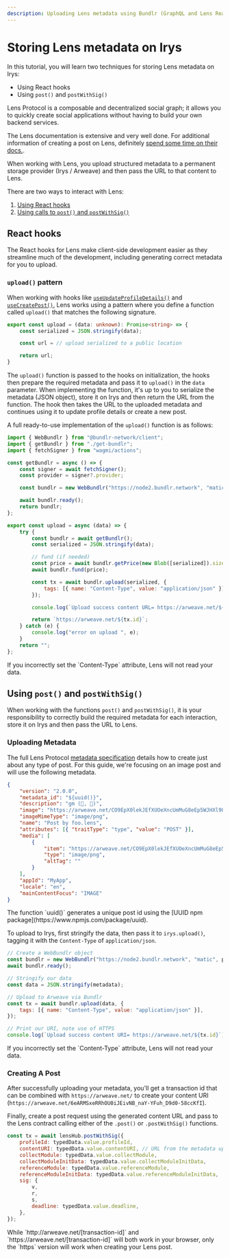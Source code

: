 ```yaml
---
description: Uploading Lens metadata using Bundlr (GraphQL and Lens React Hooks)
---
```



# Storing Lens metadata on Irys

In this tutorial, you will learn two techniques for storing Lens metadata on Irys:

-   Using React hooks
-   Using `post()` and `postWithSig()`

Lens Protocol is a composable and decentralized social graph; it allows you to quickly create social applications without having to build your own backend services.

The Lens documentation is extensive and very well done. For additional information of creating a post on Lens, definitely [spend some time on their docs.](https://docs.lens.xyz/docs/create-post-typed-data).

When working with Lens, you upload structured metadata to a permanent storage provider (Irys / Arweave) and then pass the URL to that content to Lens.

There are two ways to interact with Lens:

1. [Using React hooks](https://docs.lens.xyz/docs/sdk-react-intro)
2. [Using calls to `post()` and `postWithSig()`](https://docs.lens.xyz/docs/introduction)

## React hooks

The React hooks for Lens make client-side development easier as they streamline much of the development, including generating correct metadata for you to upload.

### `upload()` pattern

When working with hooks like [`useUpdateProfileDetails()`](https://docs.lens.xyz/docs/use-update-profile-details) and [`useCreatePost()`](https://docs.lens.xyz/docs/use-create-post), Lens works using a pattern where you define a function called `upload()` that matches the following signature.

```ts
export const upload = (data: unknown): Promise<string> => {
    const serialized = JSON.stringify(data);

    const url = // upload serialized to a public location

    return url;
}
```

The `upload()` function is passed to the hooks on initialization, the hooks then prepare the required metadata and pass it to `upload()` in the `data` parameter. When implementing the function, it's up to you to serialize the metadata (JSON object), store it on Irys and then return the URL from the function. The hook then takes the URL to the uploaded metadata and continues using it to update profile details or create a new post.

A full ready-to-use implementation of the `upload()` function is as follows:

```js
import { WebBundlr } from "@bundlr-network/client";
import { getBundlr } from "./get-bundlr";
import { fetchSigner } from "wagmi/actions";

const getBundlr = async () => {
	const signer = await fetchSigner();
	const provider = signer?.provider;

	const bundlr = new WebBundlr("https://node2.bundlr.network", "matic", provider);

	await bundlr.ready();
	return bundlr;
};

export const upload = async (data) => {
	try {
		const bundlr = await getBundlr();
		const serialized = JSON.stringify(data);

		// fund (if needed)
		const price = await bundlr.getPrice(new Blob([serialized]).size);
		await bundlr.fund(price);

		const tx = await bundlr.upload(serialized, {
			tags: [{ name: "Content-Type", value: "application/json" }],
		});

		console.log(`Upload success content URL= https://arweave.net/${tx.id}`);

		return `https://arweave.net/${tx.id}`;
	} catch (e) {
		console.log("error on upload ", e);
	}
	return "";
};
```

<Callout type="warning" emoji="⚠️">
	If you incorrectly set the `Content-Type` attribute, Lens will not read your data.
</Callout>

## Using `post()` and `postWithSig()`

When working with the functions `post()` and `postWithSig()`, it is your responsibility to correctly build the required metadata for each interaction, store it on Irys and then pass the URL to Lens.

### Uploading Metadata

The full Lens Protocol [metadata specification](https://docs.lens.xyz/docs/metadata-standards) details how to create just about any type of post. For this guide, we're focusing on an image post and will use the following metadata.

```json
{
	"version": "2.0.0",
	"metadata_id": "${uuid()}",
	"description": "gm (🌿, 🌿)",
	"image": "https://arweave.net/CO9EpX0lekJEfXUOeXncUmMuG8eEp5WJHXl9U9yZUYA",
	"imageMimeType": "image/png",
	"name": "Post by foo.lens",
	"attributes": [{ "traitType": "type", "value": "POST" }],
	"media": [
		{
			"item": "https://arweave.net/CO9EpX0lekJEfXUOeXncUmMuG8eEp5WJHXl9U9yZUYA",
			"type": "image/png",
			"altTag": ""
		}
	],
	"appId": "MyApp",
	"locale": "en",
	"mainContentFocus": "IMAGE"
}
```

<Callout type="info" emoji="ℹ️">
	The function `uuid()` generates a unique post id using the [UUID npm package](https://www.npmjs.com/package/uuid).
</Callout>

To upload to Irys, first stringify the data, then pass it to `irys.upload()`, tagging it with the `Content-Type` of `application/json`.

```js
// Create a WebBundlr object
const bundlr = new WebBundlr("https://node2.bundlr.network", "matic", provider);
await bundlr.ready();

// Stringify our data
const data = JSON.stringify(metadata);

// Upload to Arweave via Bundlr
const tx = await bundlr.upload(data, {
	tags: [{ name: "Content-Type", value: "application/json" }],
});

// Print our URI, note use of HTTPS
console.log(`Upload success content URI= https://arweave.net/${tx.id}`);
```

<Callout type="warning" emoji="⚠️">
	If you incorrectly set the `Content-Type` attribute, Lens will not read your data.
</Callout>

### Creating A Post

After successfully uploading your metadata, you'll get a transaction id that can be combined with `https://arweave.net/` to create your content URI (`https://arweave.net/6eARMSxeRRhOU0iJEivNB_naY-YFuh_D9d0-58ccKfI`).

Finally, create a post request using the generated content URL and pass to the Lens contract calling either of the `.post()` or `.postWithSig()` functions.

```js
const tx = await lensHub.postWithSig({
	profileId: typedData.value.profileId,
	contentURI: typedData.value.contentURI, // URL from the metadata uploaded above
	collectModule: typedData.value.collectModule,
	collectModuleInitData: typedData.value.collectModuleInitData,
	referenceModule: typedData.value.referenceModule,
	referenceModuleInitData: typedData.value.referenceModuleInitData,
	sig: {
		v,
		r,
		s,
		deadline: typedData.value.deadline,
	},
});
```

<Callout type="warning" emoji="⚠️">
	While `http://arweave.net/[transaction-id]` and `https://arweave.net/[transaction-id]` will both work in your
	browser, only the `https` version will work when creating your Lens post.
</Callout>
